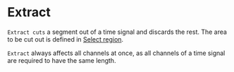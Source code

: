 # Extract

``Extract cuts`` a segment out of a time signal and discards the rest. The area to be cut out is defined in [Select region](/en/help/edit/region-control).

``Extract`` always affects all channels at once, as all channels of a time signal are required to have the same length.
